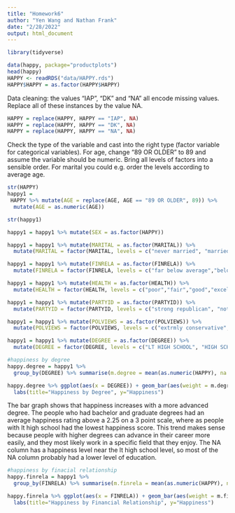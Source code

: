 ```yaml
---
title: "Homework6"
author: "Yen Wang and Nathan Frank"
date: "2/28/2022"
output: html_document
---
```


```r
library(tidyverse)

data(happy, package="productplots")
head(happy)
HAPPY <- readRDS("data/HAPPY.rds")
HAPPY$HAPPY = as.factor(HAPPY$HAPPY)
```

Data cleaning: the values “IAP”, “DK” and “NA” all encode missing values. 
Replace all of these instances by the value NA.
```r
HAPPY = replace(HAPPY, HAPPY == "IAP", NA)
HAPPY = replace(HAPPY, HAPPY == "DK", NA)
HAPPY = replace(HAPPY, HAPPY == "NA", NA)
```

Check the type of the variable and cast into the right type (factor variable for categorical variables).
For age, change “89 OR OLDER” to 89 and assume the variable should be numeric.
Bring all levels of factors into a sensible order. For marital you could e.g. order the levels according to average age.

```r
str(HAPPY)
happy1 = 
 HAPPY %>% mutate(AGE = replace(AGE, AGE == "89 OR OLDER", 89)) %>% 
  mutate(AGE = as.numeric(AGE))

str(happy1)
```

```r
happy1 = happy1 %>% mutate(SEX = as.factor(HAPPY))
```

```r
happy1 = happy1 %>% mutate(MARITAL = as.factor(MARITAL)) %>%
  mutate(MARITAL = factor(MARITAL, levels = c("never married", "married", "separated", "divorced", "widowed")))
```

```r
happy1 = happy1 %>% mutate(FINRELA = as.factor(FINRELA)) %>%
  mutate(FINRELA = factor(FINRELA, levels = c("far below average","below average","average","above average","far above average")))
```

```r
happy1 = happy1 %>% mutate(HEALTH = as.factor(HEALTH)) %>%
  mutate(HEALTH = factor(HEALTH, levels = c("poor","fair","good","excellent")))
```

```r
happy1 = happy1 %>% mutate(PARTYID = as.factor(PARTYID)) %>%
  mutate(PARTYID = factor(PARTYID, levels = c("strong republican", "not str republican", "ind,near rep", "independent", "ind,near dem", "not str democrat", "strong democrat", "other party")))
```

```r
happy1 = happy1 %>% mutate(POLVIEWS = as.factor(POLVIEWS)) %>%
  mutate(POLVIEWS = factor(POLVIEWS, levels = c("extrmly conservative", "conservative","slghtly conservative","moderate","slightly liberal","liberal","extremely liberal")))
```

```r
happy1 = happy1 %>% mutate(DEGREE = as.factor(DEGREE)) %>%
  mutate(DEGREE = factor(DEGREE, levels = c("LT HIGH SCHOOL", "HIGH SCHOOL", "JUNIOR COLLEGE", "BACHELOR", "GRADUATE")))
```

```r
#happiness by degree
happy.degree = happy1 %>% 
  group_by(DEGREE) %>% summarise(m.degree = mean(as.numeric(HAPPY), na.rm = TRUE))

happy.degree %>% ggplot(aes(x = DEGREE)) + geom_bar(aes(weight = m.degree)) +
  labs(title="Happiness by Degree", y="Happiness")
```

The bar graph shows that happiness increases with a more advanced degree. The people who had bachelor and graduate degrees had an average happiness rating above a 2.25 on a 3 point scale, where as people with lt high school had the lowest happiness score. This trend makes sense because people with higher degrees can advance in their career more easily, and they most likely work in a specific field that they enjoy. The NA column has a happiness level near the lt high school level, so most of the NA column probably had a lower level of education.

```r
#happiness by finacial relationship
happy.finrela = happy1 %>% 
  group_by(FINRELA) %>% summarise(m.finrela = mean(as.numeric(HAPPY), na.rm = TRUE))

happy.finrela %>% ggplot(aes(x = FINRELA)) + geom_bar(aes(weight = m.finrela), position="dodge") +
  labs(title="Happiness by Financial Relationship", y="Happiness")
```